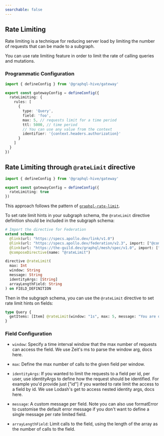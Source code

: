 ```yaml
---
searchable: false
---
```



## Rate Limiting

Rate limiting is a technique for reducing server load by limiting the number of requests that can be
made to a subgraph.

You can use rate limiting feature in order to limit the rate of calling queries and mutations.

### Programmatic Configuration

```ts filename="gateway.config.ts"
import { defineConfig } from '@graphql-hive/gateway'

export const gatewayConfig = defineConfig({
  rateLimiting: {
    rules: [
      {
        type: 'Query',
        field: 'foo',
        max: 5, // requests limit for a time period
        ttl: 5000, // time period
        // You can use any value from the context
        identifier: '{context.headers.authorization}'
      }
    ]
  }
})
```

## Rate Limiting through `@rateLimit` directive

```ts filename="gateway.config.ts"
import { defineConfig } from '@graphql-hive/gateway'

export const gatewayConfig = defineConfig({
  rateLimiting: true
})
```

This approach follows the pattern of
[`graphql-rate-limit`](https://github.com/teamplanes/graphql-rate-limit/blob/master/README.md#field-config).

To set rate limit hints in your subgraph schema, the `@rateLimit` directive definition should be
included in the subgraph schema:

```graphql
# Import the directive for Federation
extend schema
  @link(url: "https://specs.apollo.dev/link/v1.0")
  @link(url: "https://specs.apollo.dev/federation/v2.3", import: ["@composeDirective"])
  @link(url: "https://the-guild.dev/graphql/mesh/spec/v1.0", import: ["@rateLimit"])
  @composeDirective(name: "@rateLimit")

directive @rateLimit(
  max: Int
  window: String
  message: String
  identityArgs: [String]
  arrayLengthField: String
) on FIELD_DEFINITION
```

Then in the subgraph schema, you can use the `@rateLimit` directive to set rate limit hints on
fields:

```graphql
type Query {
  getItems: [Item] @rateLimit(window: "1s", max: 5, message: "You are doing that too often.")
}
```

### Field Configuration

- `window`: Specify a time interval window that the max number of requests can access the field. We
  use Zeit's ms to parse the window arg, docs here.

- `max`: Define the max number of calls to the given field per window.

- `identityArgs`: If you wanted to limit the requests to a field per id, per user, use identityArgs
  to define how the request should be identified. For example you'd provide just ["id"] if you
  wanted to rate limit the access to a field by id. We use Lodash's get to access nested identity
  args, docs here.

- `message`: A custom message per field. Note you can also use formatError to customise the default
  error message if you don't want to define a single message per rate limited field.

- `arrayLengthField`: Limit calls to the field, using the length of the array as the number of calls
  to the field.
